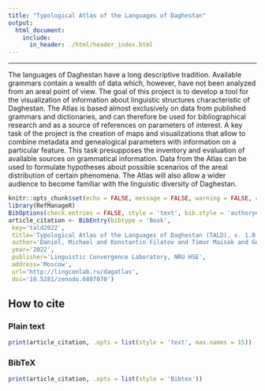 ```yaml
---
title: "Typological Atlas of the Languages of Daghestan"
output:
  html_document:
    include:
      in_header: ./html/header_index.html
---
```


***

The languages of Daghestan have a long descriptive tradition. Available grammars contain a wealth of data which, however, have not been analyzed from an areal point of view. The goal of this project is to develop a tool for the visualization of information about linguistic structures characteristic of Daghestan. The Atlas is based almost exclusively on data from published grammars and dictionaries, and can therefore be used for bibliographical research and as a source of references on parameters of interest. A key task of the project is the creation of maps and visualizations that allow to combine metadata and genealogical parameters with information on a particular feature. This task presupposes the inventory and evaluation of available sources on grammatical information. Data from the Atlas can be used to formulate hypotheses about possible scenarios of the areal distribution of certain phenomena. The Atlas will also allow a wider audience to become familiar with the linguistic diversity of Daghestan.

```r
knitr::opts_chunk$set(echo = FALSE, message = FALSE, warning = FALSE, comment = '')
library(RefManageR)
BibOptions(check.entries = FALSE, style = 'text', bib.style = 'authoryear')
article_citation <- BibEntry(bibtype = 'Book', 
 key='tald2022',
 title='Typological Atlas of the Languages of Daghestan (TALD), v. 1.0.0',
 author='Daniel, Michael and Konstantin Filatov and Timur Maisak and George Moroz and Timofey Mukhin and Chiara Naccarato and Samira Verhees',
 year='2022',
 publisher='Linguistic Convergence Laboratory, NRU HSE',
 address='Moscow',
 url='http://lingconlab.ru/dagatlas',
 doi='10.5281/zenodo.6807070')
```

## How to cite {.tabset .tabset-fade .tabset-pills} 

### Plain text
```r
print(article_citation, .opts = list(style = 'text', max.names = 15))
```

### BibTeX

```r
print(article_citation, .opts = list(style = 'Bibtex'))
```
